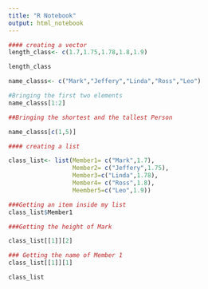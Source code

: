 ```yaml
---
title: "R Notebook"
output: html_notebook
---
```



```r
#### creating a vector
length_class<- c(1.7,1.75,1.78,1.8,1.9)

length_class

name_classs<- c("Mark","Jeffery","Linda","Ross","Leo")

#Bringing the first two elements
name_classs[1:2]

##Bringing the shortest and the tallest Person

name_classs[c(1,5)]
```



```r
#### creating a list

class_list<- list(Member1= c("Mark",1.7),
                  Member2= c("Jeffery",1.75),
                  Member3=c("Linda",1.78),
                  Member4= c("Ross",1.8),
                  Meember5=c("Leo",1.9))

###Getting an item inside my list
class_list$Member1

###Getting the height of Mark

class_list[[1]][2]

### Getting the name of Member 1
class_list[[1]][1]

class_list

```




